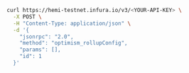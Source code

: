 ```bash
curl https://hemi-testnet.infura.io/v3/<YOUR-API-KEY> \
  -X POST \
  -H "Content-Type: application/json" \
  -d '{
    "jsonrpc": "2.0",
    "method": "optimism_rollupConfig",
    "params": [],
    "id": 1
  }'
```
